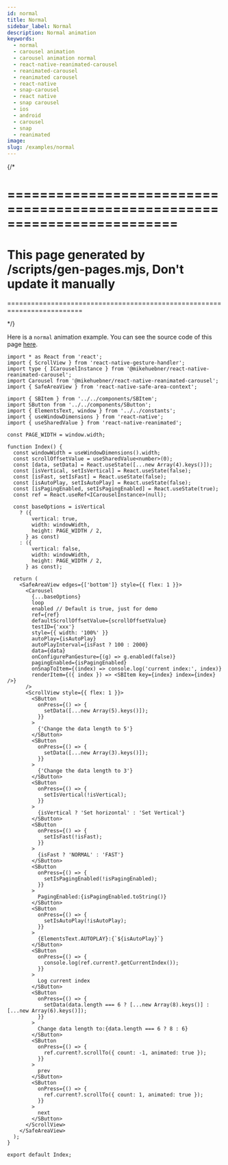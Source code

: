 ```yaml
---
id: normal
title: Normal
sidebar_label: Normal
description: Normal animation
keywords:
  - normal
  - carousel animation
  - carousel animation normal
  - react-native-reanimated-carousel
  - reanimated-carousel
  - reanimated carousel
  - react-native
  - snap-carousel
  - react native
  - snap carousel
  - ios
  - android
  - carousel
  - snap
  - reanimated
image:
slug: /examples/normal
---
```


{/\*

# =========================================================================

# This page generated by /scripts/gen-pages.mjs, Don't update it manually

=========================================================================

\*/}

Here is a `normal` animation example. You can see the source code of this page
[here](https://github.com/dohooo/react-native-reanimated-carousel/blob/main/apps/app/src/pages/normal/index.tsx).


<Page page="normal" />

```tsx copy
import * as React from 'react';
import { ScrollView } from 'react-native-gesture-handler';
import type { ICarouselInstance } from '@mikehuebner/react-native-reanimated-carousel';
import Carousel from '@mikehuebner/react-native-reanimated-carousel';
import { SafeAreaView } from 'react-native-safe-area-context';

import { SBItem } from '../../components/SBItem';
import SButton from '../../components/SButton';
import { ElementsText, window } from '../../constants';
import { useWindowDimensions } from 'react-native';
import { useSharedValue } from 'react-native-reanimated';

const PAGE_WIDTH = window.width;

function Index() {
  const windowWidth = useWindowDimensions().width;
  const scrollOffsetValue = useSharedValue<number>(0);
  const [data, setData] = React.useState([...new Array(4).keys()]);
  const [isVertical, setIsVertical] = React.useState(false);
  const [isFast, setIsFast] = React.useState(false);
  const [isAutoPlay, setIsAutoPlay] = React.useState(false);
  const [isPagingEnabled, setIsPagingEnabled] = React.useState(true);
  const ref = React.useRef<ICarouselInstance>(null);

  const baseOptions = isVertical
    ? ({
        vertical: true,
        width: windowWidth,
        height: PAGE_WIDTH / 2,
      } as const)
    : ({
        vertical: false,
        width: windowWidth,
        height: PAGE_WIDTH / 2,
      } as const);

  return (
    <SafeAreaView edges={['bottom']} style={{ flex: 1 }}>
      <Carousel
        {...baseOptions}
        loop
        enabled // Default is true, just for demo
        ref={ref}
        defaultScrollOffsetValue={scrollOffsetValue}
        testID={'xxx'}
        style={{ width: '100%' }}
        autoPlay={isAutoPlay}
        autoPlayInterval={isFast ? 100 : 2000}
        data={data}
        onConfigurePanGesture={(g) => g.enabled(false)}
        pagingEnabled={isPagingEnabled}
        onSnapToItem={(index) => console.log('current index:', index)}
        renderItem={({ index }) => <SBItem key={index} index={index} />}
      />
      <ScrollView style={{ flex: 1 }}>
        <SButton
          onPress={() => {
            setData([...new Array(5).keys()]);
          }}
        >
          {'Change the data length to 5'}
        </SButton>
        <SButton
          onPress={() => {
            setData([...new Array(3).keys()]);
          }}
        >
          {'Change the data length to 3'}
        </SButton>
        <SButton
          onPress={() => {
            setIsVertical(!isVertical);
          }}
        >
          {isVertical ? 'Set horizontal' : 'Set Vertical'}
        </SButton>
        <SButton
          onPress={() => {
            setIsFast(!isFast);
          }}
        >
          {isFast ? 'NORMAL' : 'FAST'}
        </SButton>
        <SButton
          onPress={() => {
            setIsPagingEnabled(!isPagingEnabled);
          }}
        >
          PagingEnabled:{isPagingEnabled.toString()}
        </SButton>
        <SButton
          onPress={() => {
            setIsAutoPlay(!isAutoPlay);
          }}
        >
          {ElementsText.AUTOPLAY}:{`${isAutoPlay}`}
        </SButton>
        <SButton
          onPress={() => {
            console.log(ref.current?.getCurrentIndex());
          }}
        >
          Log current index
        </SButton>
        <SButton
          onPress={() => {
            setData(data.length === 6 ? [...new Array(8).keys()] : [...new Array(6).keys()]);
          }}
        >
          Change data length to:{data.length === 6 ? 8 : 6}
        </SButton>
        <SButton
          onPress={() => {
            ref.current?.scrollTo({ count: -1, animated: true });
          }}
        >
          prev
        </SButton>
        <SButton
          onPress={() => {
            ref.current?.scrollTo({ count: 1, animated: true });
          }}
        >
          next
        </SButton>
      </ScrollView>
    </SafeAreaView>
  );
}

export default Index;
```
